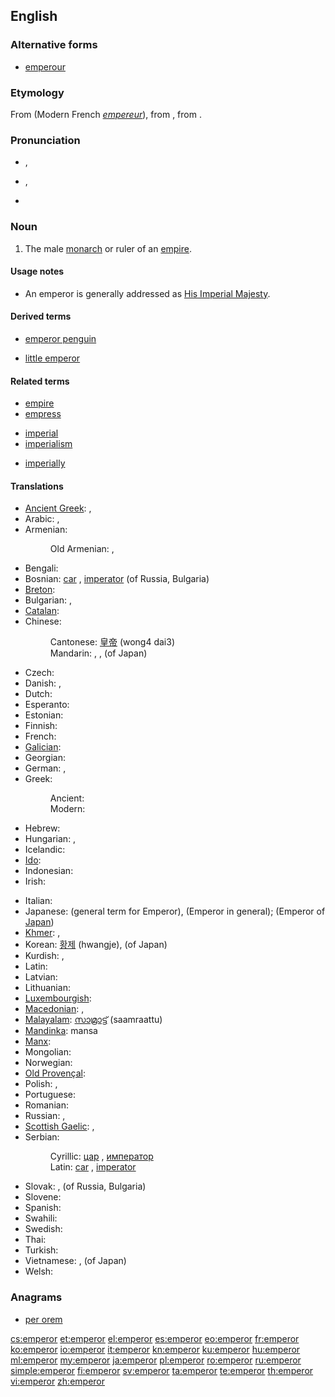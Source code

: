 ==English==

===Alternative forms===
* [[emperour]] {{qualifier|obsolete}}

===Etymology===
From {{etyl|fro}} {{term|empereor|lang=fr}} (Modern French ''[[empereur]]''), from {{etyl|la}} {{term|imperator||emperor; commander|lang=la}}, from {{term|imperare|| to command|lang=la}}.

===Pronunciation===
* {{a|RP}} {{IPA|/ˈɛmpəɹə/}}, {{SAMPA|/"Emp@r\@/}}
* {{a|GenAm}} {{IPA|/ˈɛmpəɹɚ/}}, {{SAMPA|/"Emp@r\@`/}}
* {{audio|En-us-emperor.ogg|Audio (US)}}

===Noun===
{{en-noun}}

# The male [[monarch]] or ruler of an [[empire]].

====Usage notes====
* An emperor is generally addressed as [[His Imperial Majesty]].

====Derived terms====
{{rel-top|Terms derived from ''emperor''}}
* [[emperor penguin]]
{{rel-mid}}
* [[little emperor]]
{{rel-bottom}}

====Related terms====
{{rel-top3|Terms etymologically related to ''emperor''}}
* [[empire]]
* [[empress]]
{{rel-mid3}}
* [[imperial]]
* [[imperialism]]
{{rel-mid3}}
* [[imperially]]
{{rel-bottom}}

====Translations====
{{trans-top|ruler of an empire}}
* [[Ancient Greek]]: {{tø|grc|καῖσαρ|m|sc=polytonic}},  {{tø|grc|αὐτάναξ|m|sc=polytonic}}
* Arabic: {{t|ar|قيصر|m|tr=qaySar}},  {{t|ar|إمبراطور|m|tr='imbraaTuur}}
* Armenian: {{t-|hy|կայսր|tr=kaysr}}
*: Old Armenian: {{tø|xcl|կայսր|tr=kaysr|sc=Armn|xs=Old Armenian}}, {{tø|xcl|կեսար|tr=kesar|sc=Armn|xs=Old Armenian}}
* Bengali: {{t|bn|সম্রাট|sc=Beng}}
* Bosnian: [[car]] {{m}}, [[imperator]] {{m}} (of Russia, Bulgaria)
* [[Breton]]: {{t|br|impalaer|xs=Breton}}
* Bulgarian: {{t+|bg|цар|m}}, {{t+|bg|император|m}}
* [[Catalan]]: {{t+|ca|emperador}}
* Chinese:
*: Cantonese: [[皇帝]] (wong4 dai3)
*: Mandarin: {{t-|cmn|皇帝|tr=huángdì|sc=Hani}},  {{t-|cmn|帝王|tr=dìwáng|sc=Hani}}, {{t-|cmn|天皇|tr=tiānhuáng|sc=Hani}} (of Japan)
* Czech: {{t-|cs|císař|m}}
* Danish: {{t+|da|kejser}}, {{t|da|Keiseren}}
* Dutch: {{t+|nl|keizer|m}}
* Esperanto: {{t|eo|imperiestro|xs=Esperanto}}
* Estonian: {{t+|et|keiser}}
* Finnish: {{t+|fi|keisari}}
* French: {{t+|fr|empereur|m}}
* [[Galician]]: {{t-|gl|emperador|xs=Galician}}
* Georgian: {{t|ka|იმპერატორი|tr=imp'erat'ori|sc=Geor|xs=Georgian}}
* German: {{t+|de|Kaiser|m}},  {{t|de|Imperator|m}}
* Greek:
*: Ancient: {{tø|grc|αὐτοκράτωρ|m|sc=polytonic}}
*: Modern: {{t+|el|αυτοκράτορας|m}}
* Hebrew: {{t|he|קיסר}}
* Hungarian: {{t+|hu|császár}},  {{t+|hu|cár}}
* Icelandic: {{t+|is|keisari|m}}
* [[Ido]]: {{t|io|cezaro|xs=Ido}}
* Indonesian: {{t-|id|kaisar|xs=Indonesian}}
* Irish: {{t|ga|impire|m}}
{{trans-mid}}
* Italian: {{t+|it|imperatore|m}}
* Japanese: {{t+|ja|帝王|tr=teiō}} (general term for Emperor), {{t+|ja|皇帝|tr=kōtei}} (Emperor in general); {{t+|ja|天皇|tr=tennō}} (Emperor of [[Japan]])
* [[Khmer]]: {{t|km|អធិរាជ|sc=Khmr}}, {{t|km|ព្រះចៅអធិរាជ|sc=Khmr}}
* Korean: [[황제]] (hwangje), {{t|ko|천황|tr=cheonhwang}} (of Japan)
* Kurdish: {{t|ku|emperator|sc=ku-Arab}}, {{t|ku|qeyser|sc=ku-Arab}}
* Latin: {{t+|la|imperator|m}}
* Latvian: {{t|lv|imperators|m|xs=Latvian}}
* Lithuanian: {{t-|lt|imperatorius|m|xs=Lithuanian}}
* [[Luxembourgish]]: {{t|lb|Keeser}}
* [[Macedonian]]: {{t-|mk|цар|m|tr=car}},  {{t-|mk|император|m|tr=imperátor}}
* [[Malayalam]]: [[സാമ്രാട്ട്]] (saamraattu)
* [[Mandinka]]: mansa
* [[Manx]]: {{t|gv|ard-ree|m}}
* Mongolian: {{t|mn|эзэн хаан|sc=Cyrl}}
* Norwegian: {{t+|no|keiser|m}}
* [[Old Provençal]]: {{tø|pro|emperador}}
* Polish: {{t+|pl|imperator|m}}, {{t+|pl|cesarz|m}}
* Portuguese: {{t+|pt|imperador|m}}
* Romanian: {{t+|ro|împărat|m}}
* Russian: {{t+|ru|император|m|tr=imperátor}},  {{qualifier|czar}} {{t+|ru|царь|m|tr=car’}}
* [[Scottish Gaelic]]: {{t-|gd|àrd-rìgh|m|xs=Scottish Gaelic}}, {{t-|gd|Ceusair|xs=Scottish Gaelic}}
* Serbian:
*: Cyrillic: [[цар]] {{m}}, [[император]]
*: Latin: [[car]] {{m}}, [[imperator]]
* Slovak: {{t+|sk|cisár|m}}, {{t-|sk|cár|m}} (of Russia, Bulgaria)
* Slovene: {{t+|sl|cesar|m}}
* Spanish: {{t-|es|emperador|m}}
* Swahili: {{t|sw|kaisari|xs=Swahili}}
* Swedish: {{t+|sv|kejsare}}
* Thai: {{t|th|จักรพรรดิ|tr=càkkraphát}}
* Turkish: {{t+|tr|imparator}}
* Vietnamese: {{t+|vi|hoàng đế|xs=Vietnamese}}, {{t|vi|thiên hoàng|xs=Vietnamese}} (of Japan)
* Welsh: {{t|cy|ymerawdwr|xs=Welsh}}
{{trans-bottom}}

===Anagrams===
* [[per orem#English|per orem]]

[[cs:emperor]]
[[et:emperor]]
[[el:emperor]]
[[es:emperor]]
[[eo:emperor]]
[[fr:emperor]]
[[ko:emperor]]
[[io:emperor]]
[[it:emperor]]
[[kn:emperor]]
[[ku:emperor]]
[[hu:emperor]]
[[ml:emperor]]
[[my:emperor]]
[[ja:emperor]]
[[pl:emperor]]
[[ro:emperor]]
[[ru:emperor]]
[[simple:emperor]]
[[fi:emperor]]
[[sv:emperor]]
[[ta:emperor]]
[[te:emperor]]
[[th:emperor]]
[[vi:emperor]]
[[zh:emperor]]